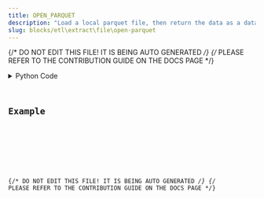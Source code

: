 ```yaml
---
title: OPEN_PARQUET
description: "Load a local parquet file, then return the data as a dataframe."
slug: blocks/etl\extract\file\open-parquet
---
```


{/* DO NOT EDIT THIS FILE! IT IS BEING AUTO GENERATED */}
{/* PLEASE REFER TO THE CONTRIBUTION GUIDE ON THE DOCS PAGE */}


<PythonDocsDisplay docstring={docstring} />
<details>
<summary>Python Code</summary>



<Code code={pythonCode} lang="py" wrap theme="dracula" />

[Find this Flojoy Block on GitHub](https://github.com/flojoy-ai/blocks/blob/main/blocks/ETL\EXTRACT\FILE\OPEN_PARQUET/OPEN_PARQUET.py)

</details>

## Example


<GetHelpWidget />


<AppDisplay app={app} blockName="OPEN_PARQUET" client:visible />


<Example />

{/* DO NOT EDIT THIS FILE! IT IS BEING AUTO GENERATED */}
{/* PLEASE REFER TO THE CONTRIBUTION GUIDE ON THE DOCS PAGE */}
